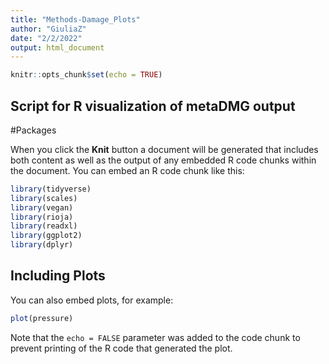 ```yaml
---
title: "Methods-Damage_Plots"
author: "GiuliaZ"
date: "2/2/2022"
output: html_document
---
```


```r
knitr::opts_chunk$set(echo = TRUE)
```

## Script for R visualization of metaDMG output
#Packages

When you click the **Knit** button a document will be generated that includes both content as well as the output of any embedded R code chunks within the document. You can embed an R code chunk like this:

```r
library(tidyverse)
library(scales)
library(vegan)
library(rioja)
library(readxl)
library(ggplot2)
library(dplyr)
```

## Including Plots

You can also embed plots, for example:

```r
plot(pressure)
```

Note that the `echo = FALSE` parameter was added to the code chunk to prevent printing of the R code that generated the plot.
